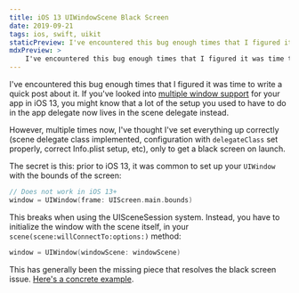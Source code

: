```yaml
---
title: iOS 13 UIWindowScene Black Screen
date: 2019-09-21
tags: ios, swift, uikit
staticPreview: I've encountered this bug enough times that I figured it was time to write a quick post about it. If you've looked into multiple window support for your app in iOS 13, you might know that a lot of the setup you used to have to do in the app delegate now lives in the scene delegate instead...
mdxPreview: >
    I've encountered this bug enough times that I figured it was time to write a quick post about it. If you've looked into [multiple window support](https://developer.apple.com/documentation/uikit/app_and_environment/scenes) for your app in iOS 13, you might know that a lot of the setup you used to have to do in the app delegate now lives in the scene delegate instead...
---
```

I've encountered this bug enough times that I figured it was time to write a quick post about it. If you've looked into [multiple window support](https://developer.apple.com/documentation/uikit/app_and_environment/scenes) for your app in iOS 13, you might know that a lot of the setup you used to have to do in the app delegate now lives in the scene delegate instead.

However, multiple times now, I've thought I've set everything up correctly (scene delegate class implemented, configuration with `delegateClass` set properly, correct Info.plist setup, etc), only to get a black screen on launch.

The secret is this: prior to iOS 13, it was common to set up your `UIWindow` with the bounds of the screen:

```swift
// Does not work in iOS 13+
window = UIWindow(frame: UIScreen.main.bounds)
```

This breaks when using the UISceneSession system. Instead, you have to initialize the window with the scene itself, in your `scene(scene:willConnectTo:options:)` method:

```swift
window = UIWindow(windowScene: windowScene)
```

This has generally been the missing piece that resolves the black screen issue. [Here's a concrete example](https://github.com/noahsark769/NGSystemColorComparison/blob/master/NGSystemColorComparison/SceneDelegate.swift#L24).

